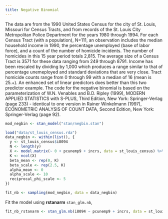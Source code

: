 ```yaml
---
title: Negative Binomial
---
```


The data  are  from the 1990 United States Census for the city of St. Louis, Missouri for Census Tracts, and from records of the St. Louis City Metropolitan Police Department for the years 1980 through 1994.   For each Census Tract (with a population), N=111, an observation includes the median household income in 1990, the percentage unemployed (base of labor force), and a count of the number of homicide incidents.  The number of homicides in this 15 year period totals 2,815.  The average size of a Census Tract is 3571 for these data ranging from 249 through 8791.  Income has been rescaled by dividing by 1,000 which produces a range similar to that of percentage unemeployed and standard deviations that are very close.  Tract homicide counts range from 0 through 99 with a median of 16 (mean is 25.+).  An enhanced set of linear predictors does better than this two predictor example.
The code for the negative binomial is based on the parameterization of W.N. Venables and B.D. Ripley (1999), MODERN APPLIED STATISTICS with S-PLUS, Third Edition, New York: Springer-Verlag (page 233) - identical to one version in Rainer Winkelmann (1997), ECONOMETRIC ANALYSIS OF COUNT DATA, Second Edition,  New York: Springer-Verlag (page 92).


```r
mod_negbin <- stan_model("stan/negbin.stan")
```

```r
load("data/st_louis_census.rda")
data_negbin <- within(list(), {
  y <- st_louis_census$i8094
  N <- length(y)
  X <- model.matrix(~ 0 + pcunemp9 + incrs, data = st_louis_census) %>% scale()
  K <- ncol(X)
  beta_mean <- rep(0, K)
  beta_scale <- rep(2.5, K)  
  alpha_mean <- 0
  alpha_scale <- 10
  reciprocal_phi_scale <- 5
})
```
```r
fit_nb <- sampling(mod_negbin, data = data_negbin)
```


Fit the model using **rstanarm** `stan_glm.nb`,
```r
fit_nb_rstanarm <- stan_glm.nb(i8094 ~ pcunemp9 + incrs, data = st_louis_census)
```

